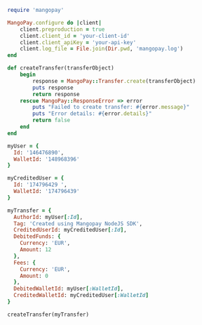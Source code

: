   
```ruby Ruby  
require 'mangopay'

MangoPay.configure do |client|
    client.preproduction = true
    client.client_id = 'your-client-id'
    client.client_apiKey = 'your-api-key'
    client.log_file = File.join(Dir.pwd, 'mangopay.log')
end

def createTransfer(transferObject)
    begin
        response = MangoPay::Transfer.create(transferObject)
        puts response
        return response
    rescue MangoPay::ResponseError => error
        puts "Failed to create transfer: #{error.message}"
        puts "Error details: #{error.details}"
        return false
    end
end

myUser = {
  Id: '146476890',
  WalletId: '148968396'
}

myCreditedUser = {
  Id: '174796429 ',
  WalletId: '174796439'
}

myTransfer = {
  AuthorId: myUser[:Id],
  Tag: 'Created using Mangopay NodeJS SDK',
  CreditedUserId: myCreditedUser[:Id],
  DebitedFunds: {
    Currency: 'EUR',
    Amount: 12
  },
  Fees: {
    Currency: 'EUR',
    Amount: 0
  },
  DebitedWalletId: myUser[:WalletId],
  CreditedWalletId: myCreditedUser[:WalletId]
}

createTransfer(myTransfer)  
```